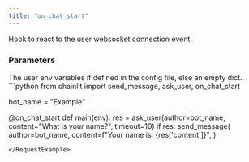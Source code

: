 ```yaml
---
title: "on_chat_start"
---
```


Hook to react to the user websocket connection event.

### Parameters
<ParamField path="user_env" type="Dict[str, str]">
  The user env variables if defined in the config file, else an empty dict.
</ParamField>

<RequestExample>
```python
from chainlit import send_message, ask_user, on_chat_start

bot_name = "Example"


@on_chat_start
def main(env):
    res = ask_user(author=bot_name, content="What is your name?", timeout=10)
    if res:
        send_message(
            author=bot_name,
            content=f"Your name is: {res['content']}",
        )
```
</RequestExample>